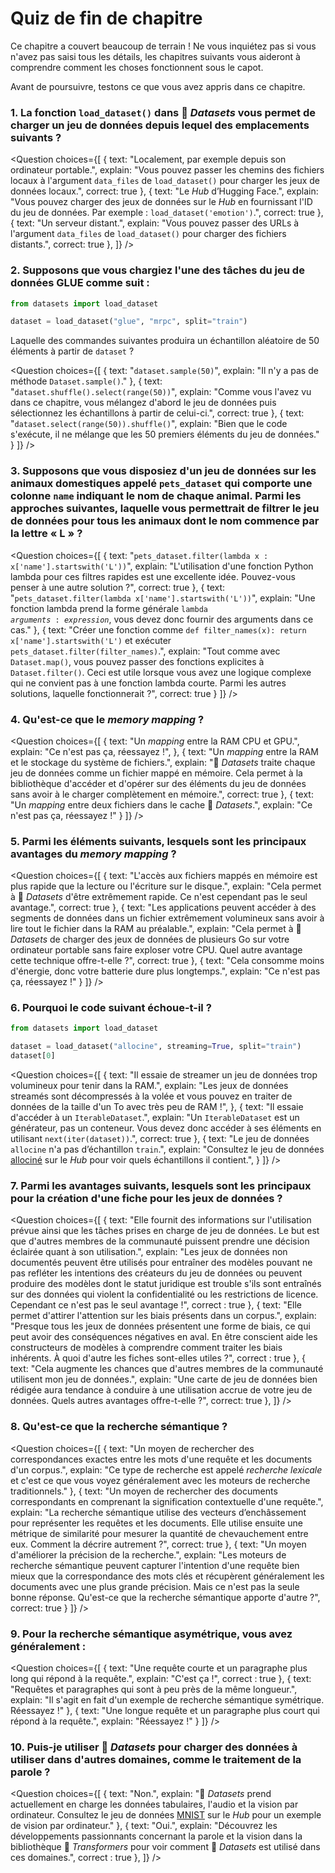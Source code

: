 <!-- DISABLE-FRONTMATTER-SECTIONS -->

# Quiz de fin de chapitre

Ce chapitre a couvert beaucoup de terrain ! Ne vous inquiétez pas si vous n'avez pas saisi tous les détails, les chapitres suivants vous aideront à comprendre comment les choses fonctionnent sous le capot.

Avant de poursuivre, testons ce que vous avez appris dans ce chapitre.

### 1. La fonction `load_dataset()` dans 🤗 *Datasets* vous permet de charger un jeu de données depuis lequel des emplacements suivants ?

<Question
	choices={[
		{
			text: "Localement, par exemple depuis son ordinateur portable.",
			explain: "Vous pouvez passer les chemins des fichiers locaux à l'argument <code>data_files</code> de <code>load_dataset()</code> pour charger les jeux de données locaux.",
			correct: true
		},
		{
			text: "Le <i>Hub</i> d’Hugging Face.",
			explain: "Vous pouvez charger des jeux de données sur le <i>Hub</i>  en fournissant l'ID du jeu de données. Par exemple : <code>load_dataset('emotion')</code>.",
			correct: true
		},
		{
			text: "Un serveur distant.",
			explain: "Vous pouvez passer des URLs à l'argument <code>data_files</code> de <code>load_dataset()</code> pour charger des fichiers distants.",
			correct: true
		},
	]}
/>

### 2. Supposons que vous chargiez l'une des tâches du jeu de données GLUE comme suit :

```py
from datasets import load_dataset

dataset = load_dataset("glue", "mrpc", split="train")
```

Laquelle des commandes suivantes produira un échantillon aléatoire de 50 éléments à partir de `dataset` ?

<Question
	choices={[
		{
			text: "<code>dataset.sample(50)</code>",
			explain: "Il n'y a pas de méthode <code>Dataset.sample()</code>."
		},
		{
			text: "<code>dataset.shuffle().select(range(50))</code>",
			explain: "Comme vous l'avez vu dans ce chapitre, vous mélangez d'abord le jeu de données puis sélectionnez les échantillons à partir de celui-ci.",
			correct: true
		},
		{
			text: "<code>dataset.select(range(50)).shuffle()</code>",
			explain: "Bien que le code s'exécute, il ne mélange que les 50 premiers éléments du jeu de données."
		}
	]}
/>

### 3. Supposons que vous disposiez d'un jeu de données sur les animaux domestiques appelé `pets_dataset` qui comporte une colonne `name` indiquant le nom de chaque animal. Parmi les approches suivantes, laquelle vous permettrait de filtrer le jeu de données pour tous les animaux dont le nom commence par la lettre « L » ?

<Question
	choices={[
		{
			text: "<code>pets_dataset.filter(lambda x : x['name'].startswith('L'))</code>",
			explain: "L'utilisation d'une fonction Python lambda pour ces filtres rapides est une excellente idée. Pouvez-vous penser à une autre solution ?",
			correct: true
		},
		{
			text: "<code>pets_dataset.filter(lambda x['name'].startswith('L'))</code>",
			explain: "Une fonction lambda prend la forme générale <code>lambda *arguments* : *expression*</code>, vous devez donc fournir des arguments dans ce cas."
		},
		{
			text: "Créer une fonction comme <code>def filter_names(x): return x['name'].startswith('L')</code> et exécuter <code>pets_dataset.filter(filter_names)</code>.",
			explain: "Tout comme avec <code>Dataset.map()</code>, vous pouvez passer des fonctions explicites à <code>Dataset.filter()</code>. Ceci est utile lorsque vous avez une logique complexe qui ne convient pas à une fonction lambda courte. Parmi les autres solutions, laquelle fonctionnerait ?",
			correct: true
		}
	]}
/>

### 4. Qu'est-ce que le *memory mapping* ?

<Question
	choices={[
		{
			text: "Un <i>mapping</i> entre la RAM CPU et GPU.",
			explain: "Ce n'est pas ça, réessayez !",
		},
		{
			text: "Un <i>mapping</i> entre la RAM et le stockage du système de fichiers.",
			explain: "🤗 <i>Datasets</i> traite chaque jeu de données comme un fichier mappé en mémoire. Cela permet à la bibliothèque d'accéder et d'opérer sur des éléments du jeu de données sans avoir à le charger complètement en mémoire.",
			correct: true
		},
		{
			text: "Un <i>mapping</i> entre deux fichiers dans le cache 🤗 <i>Datasets</i>.",
			explain: "Ce n'est pas ça, réessayez !"
		}
	]}
/>

### 5. Parmi les éléments suivants, lesquels sont les principaux avantages du *memory mapping* ?

<Question
	choices={[
		{
			text: "L'accès aux fichiers mappés en mémoire est plus rapide que la lecture ou l'écriture sur le disque.",
			explain: "Cela permet à 🤗 <i>Datasets</i> d'être extrêmement rapide. Ce n'est cependant pas le seul avantage.",
			correct: true
		},
		{
			text: "Les applications peuvent accéder à des segments de données dans un fichier extrêmement volumineux sans avoir à lire tout le fichier dans la RAM au préalable.",
			explain: "Cela permet à 🤗 <i>Datasets</i> de charger des jeux de données de plusieurs Go sur votre ordinateur portable sans faire exploser votre CPU. Quel autre avantage cette technique offre-t-elle ?",
			correct: true
		},
		{
			text: "Cela consomme moins d'énergie, donc votre batterie dure plus longtemps.",
			explain: "Ce n'est pas ça, réessayez !"
		}
	]}
/>

### 6. Pourquoi le code suivant échoue-t-il ?

```py
from datasets import load_dataset

dataset = load_dataset("allocine", streaming=True, split="train")
dataset[0]
```

<Question
	choices={[
		{
			text: "Il essaie de streamer un jeu de données trop volumineux pour tenir dans la RAM.",
			explain: "Les jeux de données streamés sont décompressés à la volée et vous pouvez en traiter de données de la taille d'un To avec très peu de RAM !",
		},
		{
			text: "Il essaie d'accéder à un <code>IterableDataset</code>.",
			explain: "Un <code>IterableDataset</code> est un générateur, pas un conteneur. Vous devez donc accéder à ses éléments en utilisant <code>next(iter(dataset))</code>.",
			correct: true
		},
		{
			text: "Le jeu de données <code>allocine</code> n'a pas d’échantillon <code>train</code>.",
			explain: "Consultez le jeu de données <a href="https://huggingface.co/datasets/allocine">allociné</a> sur le <i>Hub</i> pour voir quels échantillons il contient.",
		}
	]}
/>

### 7. Parmi les avantages suivants, lesquels sont les principaux pour la création d'une fiche pour les jeux de données ?

<Question
	choices={[
		{
			text: "Elle fournit des informations sur l'utilisation prévue ainsi que les tâches prises en charge de jeu de données. Le but est que d'autres membres de la communauté puissent prendre une décision éclairée quant à son utilisation.",
			explain: "Les jeux de données non documentés peuvent être utilisés pour entraîner des modèles pouvant ne pas refléter les intentions des créateurs du jeu de données ou peuvent produire des modèles dont le statut juridique est trouble s'ils sont entraînés sur des données qui violent la confidentialité ou les restrictions de licence. Cependant ce n'est pas le seul avantage !",
			correct : true
		},
		{
			text: "Elle permet d'attirer l'attention sur les biais présents dans un corpus.",
			explain: "Presque tous les jeux de données présentent une forme de biais, ce qui peut avoir des conséquences négatives en aval. En être conscient aide les constructeurs de modèles à comprendre comment traiter les biais inhérents. À quoi d'autre les fiches sont-elles utiles ?",
			correct : true
		},
		{
			text: "Cela augmente les chances que d'autres membres de la communauté utilisent mon jeu de données.",
			explain: "Une carte de jeu de données bien rédigée aura tendance à conduire à une utilisation accrue de votre jeu de données. Quels autres avantages offre-t-elle ?",
			correct: true
		},
	]}
/>


### 8. Qu'est-ce que la recherche sémantique ?

<Question
	choices={[
		{
			text: "Un moyen de rechercher des correspondances exactes entre les mots d'une requête et les documents d'un corpus.",
			explain: "Ce type de recherche est appelé <i>recherche lexicale</i> et c'est ce que vous voyez généralement avec les moteurs de recherche traditionnels."
		},
		{
			text: "Un moyen de rechercher des documents correspondants en comprenant la signification contextuelle d'une requête.",
			explain: "La recherche sémantique utilise des vecteurs d’enchâssement pour représenter les requêtes et les documents. Elle utilise ensuite une métrique de similarité pour mesurer la quantité de chevauchement entre eux. Comment la décrire autrement ?",
			correct: true
		},
		{
			text: "Un moyen d'améliorer la précision de la recherche.",
			explain: "Les moteurs de recherche sémantique peuvent capturer l'intention d'une requête bien mieux que la correspondance des mots clés et récupèrent généralement les documents avec une plus grande précision. Mais ce n'est pas la seule bonne réponse. Qu'est-ce que la recherche sémantique apporte d'autre ?",
			correct: true
		}
	]}
/>

### 9. Pour la recherche sémantique asymétrique, vous avez généralement :

<Question
	choices={[
		{
			text: "Une requête courte et un paragraphe plus long qui répond à la requête.",
			explain: "C'est ça !",
			correct : true
		},
		{
			text: "Requêtes et paragraphes qui sont à peu près de la même longueur.",
			explain: "Il s'agit en fait d'un exemple de recherche sémantique symétrique. Réessayez !"
		},
		{
			text: "Une longue requête et un paragraphe plus court qui répond à la requête.",
			explain: "Réessayez !"
		}
	]}
/>

### 10. Puis-je utiliser 🤗 *Datasets* pour charger des données à utiliser dans d'autres domaines, comme le traitement de la parole ?

<Question
	choices={[
		{
			text: "Non.",
			explain: "🤗 <i>Datasets</i> prend actuellement en charge les données tabulaires, l'audio et la vision par ordinateur. Consultez le jeu de données <a href='https://huggingface.co/datasets/mnist'>MNIST</a> sur le <i>Hub</i> pour un exemple de vision par ordinateur."
		},
		{
			text: "Oui.",
			explain: "Découvrez les développements passionnants concernant la parole et la vision dans la bibliothèque 🤗 <i>Transformers</i> pour voir comment 🤗 <i>Datasets</i> est utilisé dans ces domaines.",
			correct : true
		},
	]}
/>
